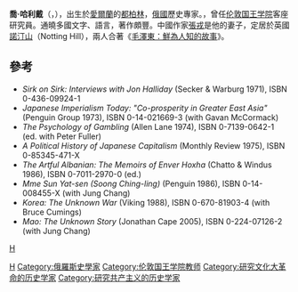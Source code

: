 '''喬·哈利戴'''（'''{{lang|en|Jon Halliday}}'''，{{bd|1939年||||}}），出生於[[愛爾蘭|愛爾蘭]]的[[都柏林|都柏林]]，[[俄國|俄國]]歷史專家。{{Fact|畢業於英國[[牛津大學|牛津大學]]|time=2013-06-26T17:51:56+00:00}}，曾任[[伦敦国王学院|伦敦国王学院]]客座研究員。通曉多國文字、語言，著作頗豐。中國作家[[張戎|張戎]]是他的妻子，定居於英國[[諾汀山|諾汀山]]（Notting Hill），兩人合著《[[毛澤東：鮮為人知的故事|毛澤東：鮮為人知的故事]]》。

==參考==
*''Sirk on Sirk: Interviews with Jon Halliday'' (Secker & Warburg 1971), ISBN 0-436-09924-1
*''Japanese Imperialism Today: "Co-prosperity in Greater East Asia"'' (Penguin Group 1973), ISBN 0-14-021669-3 (with Gavan McCormack)
*''The Psychology of Gambling'' (Allen Lane 1974), ISBN 0-7139-0642-1 (ed. with Peter Fuller)
*''A Political History of Japanese Capitalism'' (Monthly Review 1975), ISBN 0-85345-471-X
*''The Artful Albanian: The Memoirs of Enver Hoxha'' (Chatto & Windus 1986), ISBN 0-7011-2970-0 (ed.)
*''Mme Sun Yat-sen (Soong Ching-ling)'' (Penguin 1986), ISBN 0-14-008455-X (with Jung Chang)
*''Korea: The Unknown War'' (Viking 1988), ISBN 0-670-81903-4 (with Bruce Cumings)
*''Mao: The Unknown Story'' (Jonathan Cape 2005), ISBN 0-224-07126-2 (with Jung Chang)


{{Authority control}}
[[Category:英国历史学家|H]]
[[category:英国作家|H]]
[[Category:俄羅斯史學家|Category:俄羅斯史學家]]
[[Category:伦敦国王学院教师|Category:伦敦国王学院教师]]
[[Category:研究文化大革命的历史学家|Category:研究文化大革命的历史学家]]
[[Category:研究共产主义的历史学家|Category:研究共产主义的历史学家]]